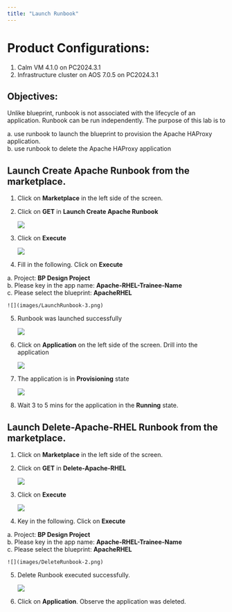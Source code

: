 ```yaml
---
title: "Launch Runbook"
---
```


# Product Configurations:

1.  Calm VM 4.1.0 on PC2024.3.1
2.  Infrastructure cluster on AOS 7.0.5 on PC2024.3.1

## Objectives:

Unlike blueprint, runbook is not associated with the lifecycle of an application.  Runbook can be run 
independently.  The purpose of this lab is to 

a.  use runbook to launch the blueprint to provision the Apache HAProxy application. <br/>
b.  use runbook to delete the Apache HAProxy application <br/>

## Launch Create Apache Runbook from the marketplace.

1. Click on **Marketplace** in the left side of the screen.

2.  Click on **GET** in **Launch Create Apache Runbook**

    ![](images/LaunchRunbook-1.png)

3.  Click on **Execute** 

    ![](images/LaunchRunbook-2.png)

4.  Fill in the following.  Click on **Execute**

a.  Project: **BP Design Project** <br/>
b.  Please key in the app name: **Apache-RHEL-Trainee-Name** <br/>
c.  Please select the blueprint: **ApacheRHEL** <br/>

    ![](images/LaunchRunbook-3.png)

5.  Runbook was launched successfully

    ![](images/LaunchRunbook-4.png)

6.  Click on **Application** on the left side of the screen.  Drill into the application

    ![](images/LaunchRunbook-5.png)

7.  The application is in **Provisioning** state

    ![](images/LaunchRunbook-6.png)

8.  Wait 3 to 5 mins for the application in the **Running** state.

## Launch Delete-Apache-RHEL Runbook from the marketplace.

1.  Click on **Marketplace** in the left side of the screen.

2.  Click on **GET** in **Delete-Apache-RHEL**

    ![](images/LaunchRunbook-1.png)

3.  Click on **Execute**

    ![](images/DeleteRunbook-1.png)

4.  Key in the following.  Click on **Execute**

a.  Project: **BP Design Project** <br/>
b.  Please key in the app name: **Apache-RHEL-Trainee-Name** <br/>
c.  Please select the blueprint: **ApacheRHEL** <br/>

    ![](images/DeleteRunbook-2.png)

5.  Delete Runbook executed successfully.

    ![](images/DeleteRunbook-3.png)

6.  Click on **Application**.  Observe the application was deleted.